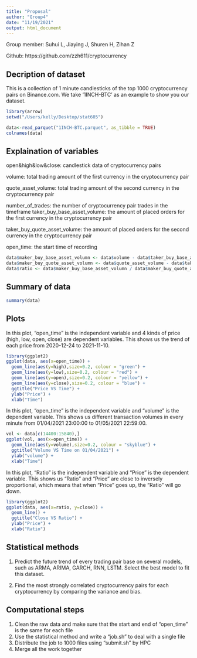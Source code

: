 ```yaml
---
title: "Proposal"
author: "Group4"
date: "11/19/2021"
output: html_document
---
```


Group member: Suhui L, Jiaying J, Shuren H, Zihan Z

Github: https://github.com/zzh611/cryptocurrency

## Decription of dataset

This is a collection of 1 minute candlesticks of the top 1000 cryptocurrency pairs on Binance.com. We take '1INCH-BTC' as an example to show you our dataset.

```r
library(arrow)
setwd("/Users/kelly/Desktop/stat605")
```

```r
data<-read_parquet("1INCH-BTC.parquet", as_tibble = TRUE)
colnames(data)
```

## Explaination of variables

open&high&low&close: candlestick data of cryptocurrency pairs

volume: total trading amount of the first currency in the cryptocurrency pair

quote_asset_volume: total trading amount of the second currency in the cryptocurrency pair

number_of_trades: the number of cryptocurrency pair trades in the timeframe
taker_buy_base_asset_volume: the amount of placed orders for the first currency in the cryptocurrency pair

taker_buy_quote_asset_volume: the amount of placed orders for the second currency in the cryptocurrency pair

open_time: the start time of recording


```r
data$maker_buy_base_asset_volumn <- data$volume - data$taker_buy_base_asset_volume
data$maker_buy_quote_asset_volumn <- data$quote_asset_volume - data$taker_buy_quote_asset_volume
data$ratio <- data$maker_buy_base_asset_volumn / data$maker_buy_quote_asset_volumn
```

## Summary of data

```r
summary(data)
```

## Plots

In this plot, "open_time" is the independent variable and 4 kinds of price (high, low, open, close) are dependent variables. This shows us the trend of each price from 2020-12-24 to 2021-11-10.

```r
library(ggplot2)
ggplot(data, aes(x=open_time)) +
  geom_line(aes(y=high),size=0.2, colour = "green") +
  geom_line(aes(y=low),size=0.2, colour = "red") +
  geom_line(aes(y=open),size=0.2, colour = "yellow") +
  geom_line(aes(y=close),size=0.2, colour = "blue") +
  ggtitle("Price VS Time") +
  ylab("Price") +
  xlab("Time") 
```

In this plot, "open_time" is the independent variable and "volume" is the dependent variable. This shows us different transaction volumes in every minute from 01/04/2021 23:00:00 to 01/05/2021 22:59:00.

```r
vol <- data[c(14400:15840),]
ggplot(vol, aes(x=open_time)) +
  geom_line(aes(y=volume),size=0.2, colour = "skyblue") +
  ggtitle("Volume VS Time on 01/04/2021") +
  ylab("volume") +
  xlab("Time") 
```

In this plot, "Ratio" is the independent variable and "Price" is the dependent variable. This shows us "Ratio" and "Price" are close to inversely proportional, which means that when "Price" goes up, the "Ratio" will go down.

```r
library(ggplot2)
ggplot(data, aes(x=ratio, y=close)) +
  geom_line() +
  ggtitle("Close VS Ratio") +
  ylab("Price") +
  xlab("Ratio") 
```

## Statistical methods

1. Predict the future trend of every trading pair base on several models, such as ARMA, ARIMA, GARCH, RNN, LSTM. Select the best model to fit this dataset.

2. Find the most strongly correlated cryptocurrency pairs for each cryptocurrency by comparing the variance and bias.

## Computational steps

1. Clean the raw data and make sure that the start and end of "open_time" is the same for each file
2. Use the statistical method and write a "job.sh" to deal with a single file
3. Distribute the job to 1000 files using "submit.sh" by HPC
4. Merge all the work together

